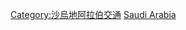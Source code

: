 {{Catnav|頁面分類|各種主題的頁面分類|按國家分類|各國交通|沙特阿拉伯交通}}
{{Catnav|頁面分類|各種主題的頁面分類|按國家分類|各國交通|各國鐵路}}
{{Catnav|頁面分類|人类社会|交通|鐵路|各國鐵路}}
{{Catnav|頁面分類|人类社会|交通|各國交通|沙特阿拉伯交通}}
{{Catnav|頁面分類|人类社会|交通|各國交通|各國鐵路}}
{{Commons category|Rail transport in Saudi Arabia}}

[[Category:沙烏地阿拉伯交通|Category:沙烏地阿拉伯交通]]
[[Category:亞洲各國鐵路|Saudi Arabia]]